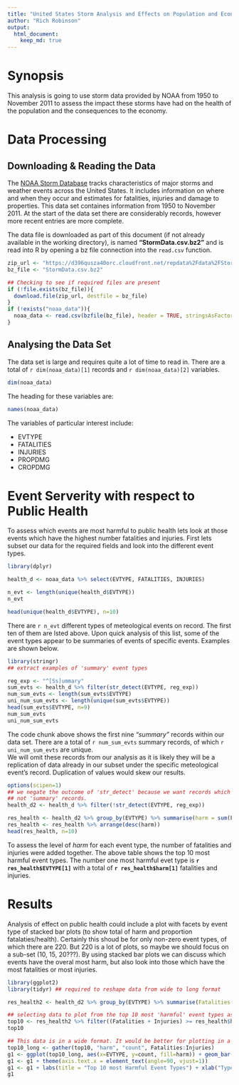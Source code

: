 ```yaml
---
title: "United States Storm Analysis and Effects on Population and Economy"
author: "Rich Robinson"
output:
  html_document:
    keep_md: true
---
```


# Synopsis
This analysis is going to use storm data provided by NOAA from 1950 to November 2011 to assess the impact these storms have had on the health of the population and the consequences to the economy.

# Data Processing

## Downloading & Reading the Data
The [NOAA Storm Database][1] tracks characteristics of major storms and weather events across the United States. It includes information on where and when they occur and estimates for fatalities, injuries and damage to properties. This data set containes information from 1950 to November 2011. At the start of the data set there are considerably records, however more recent entries are more complete.

[1]: https://d396qusza40orc.cloudfront.net/repdata%2Fdata%2FStormData.csv.bz2 "NOAA Storm Database"  

The data file is downloaded as part of this document (if not already available in the working directory), is named **"StormData.csv.bz2"** and is read into R by opening a bz file connection into the `read.csv` function. 

```r
zip_url <- "https://d396qusza40orc.cloudfront.net/repdata%2Fdata%2FStormData.csv.bz2"
bz_file <- "StormData.csv.bz2"

## Checking to see if required files are present
if (!file.exists(bz_file)){
  download.file(zip_url, destfile = bz_file)
}  
if (!exists("noaa_data")){
  noaa_data <- read.csv(bzfile(bz_file), header = TRUE, stringsAsFactors = FALSE)
}
```

## Analysing the Data Set

The data set is large and requires quite a lot of time to read in. There are a total of `r dim(noaa_data)[1]` records and `r dim(noaa_data)[2]` variables.

```r
dim(noaa_data)
```

The heading for these variables are:
```r
names(noaa_data)
```
The variables of particular interest include:  

* EVTYPE
* FATALITIES
* INJURIES
* PROPDMG
* CROPDMG

# Event Serverity with respect to Public Health
To assess which events are most harmful to public health lets look at those events which have the highest number fatalities and injuries. First lets subset our data for the required fields and look into the different event types.

```r
library(dplyr)

health_d <- noaa_data %>% select(EVTYPE, FATALITIES, INJURIES)

n_evt <- length(unique(health_d$EVTYPE))
n_evt

head(unique(health_d$EVTYPE), n=10)

```
There are `r n_evt` different types of meteological events on record. The first ten of them are lsted above. Upon quick analysis of this list, some of the event types appear to be summaries of events of specific events. Examples are shown below.
```r
library(stringr)
## extract examples of 'summary' event types

reg_exp <- "^[Ss]ummary"
sum_evts <- health_d %>% filter(str_detect(EVTYPE, reg_exp))
num_sum_evts <- length(sum_evts$EVTYPE)
uni_num_sum_evts <- length(unique(sum_evts$EVTYPE))
head(sum_evts$EVTYPE, n=9)
num_sum_evts
uni_num_sum_evts

```
The code chunk above shows the first nine *"summary"* records within our data set. There are a total of `r num_sum_evts` summary records, of which `r uni_num_sum_evts` are unique.  
We will omit these records from our analysis as it is likely they will be a replication of data already in our subset under the specific meteological event's record. Duplication of values would skew our results.
```r
options(scipen=1)
## we negate the outcome of 'str_detect' because we want records which are
## not 'summary' records.
health_d2 <- health_d %>% filter(!str_detect(EVTYPE, reg_exp))

res_health <- health_d2 %>% group_by(EVTYPE) %>% summarise(harm = sum(FATALITIES)+sum(INJURIES))
res_health <- res_health %>% arrange(desc(harm))
head(res_health, n=10)
```
To assess the level of *harm* for each event type, the number of fatalities and injuries were added together. The above table shows the top 10 most harmful event types. The number one most harmful evet type is **`r res_health$EVTYPE[1]`** with a total of **`r res_health$harm[1]`** fatalities and injuries.  



# Results

Analysis of effect on public health could include a plot with facets by event type of stacked bar plots (to show total of harm and proportion fatalaties/health). Certainly this shoud be for only non-zero event types, of which there are 220. But 220 is a lot of plots, so maybe we should focus on a sub-set (10, 15, 20???). By using stacked bar plots we can discuss which events have the overal most harm, but also look into those which have the most fatalities or most injuries. 

```r
library(ggplot2)
library(tidyr) ## required to reshape data from wide to long format

res_health2 <- health_d2 %>% group_by(EVTYPE) %>% summarise(Fatalities = sum(FATALITIES), Injuries = sum(INJURIES))

## selecting data to plot from the top 10 most 'harmful' event types as in res_health from earlier.
top10 <- res_health2 %>% filter((Fatalities + Injuries) >= res_health$harm[10])
top10

## This data is in a wide format. It would be better for plotting in a long format.
top10_long <- gather(top10, "harm", "count", Fatalities:Injuries)
g1 <- ggplot(top10_long, aes(x=EVTYPE, y=count, fill=harm)) + geom_bar(stat="identity")
g1 <- g1 + theme(axis.text.x = element_text(angle=90, vjust=1))
g1 <- g1 + labs(title = "Top 10 most Harmful Event Types") + xlab("Type of Event") + ylab("Total Number of Casulties") + theme(plot.title = element_text(face="bold"))
g1
```
